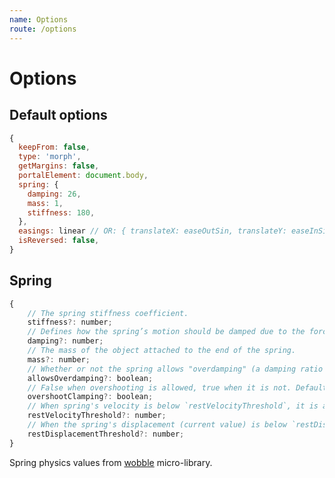 ```yaml
---
name: Options
route: /options
---
```


# Options

## Default options

```js
{
  keepFrom: false,
  type: 'morph',
  getMargins: false,
  portalElement: document.body,
  spring: {
    damping: 26,
    mass: 1,
    stiffness: 180,
  },
  easings: linear // OR: { translateX: easeOutSin, translateY: easeInSin },
  isReversed: false,
}
```

## Spring

```js
{
	// The spring stiffness coefficient.
	stiffness?: number;
	// Defines how the spring’s motion should be damped due to the forces of friction.
	damping?: number;
	// The mass of the object attached to the end of the spring.
	mass?: number;
	// Whether or not the spring allows "overdamping" (a damping ratio > 1). Defaults to false.
	allowsOverdamping?: boolean;
	// False when overshooting is allowed, true when it is not. Defaults to false.
	overshootClamping?: boolean;
	// When spring's velocity is below `restVelocityThreshold`, it is at rest. Defaults to .001.
	restVelocityThreshold?: number;
	// When the spring's displacement (current value) is below `restDisplacementThreshold`, it is at rest. Defaults to .001.
	restDisplacementThreshold?: number;
}
```

Spring physics values from [wobble](https://github.com/skevy/wobble#configuration) micro-library.
